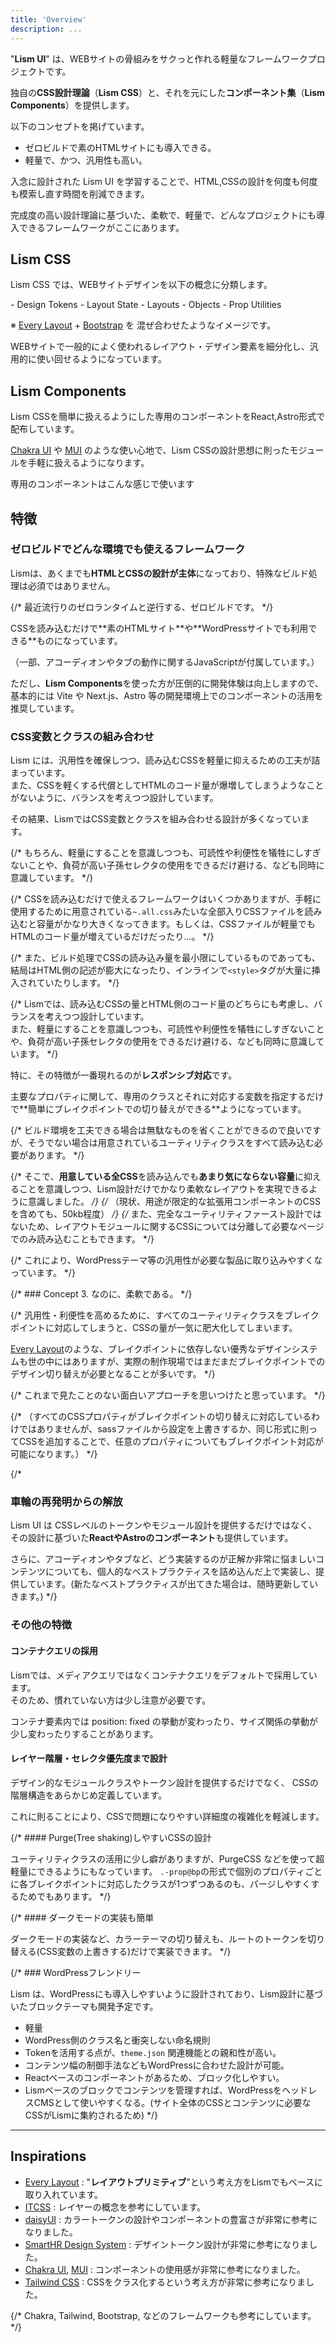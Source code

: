 ```yaml
---
title: 'Overview'
description: ...
---
```


"**Lism UI**" は、WEBサイトの骨組みをサクっと作れる軽量なフレームワークプロジェクトです。


独自の**CSS設計理論**（**Lism CSS**）と、それを元にした**コンポーネント集**（**Lism Components**）を提供します。

以下のコンセプトを掲げています。

- ゼロビルドで素のHTMLサイトにも導入できる。
- 軽量で、かつ、汎用性も高い。

入念に設計された Lism UI を学習することで、HTML,CSSの設計を何度も何度も模索し直す時間を削減できます。

<Callout keycolor="green" icon='good'>
完成度の高い設計理論に基づいた、柔軟で、軽量で、どんなプロジェクトにも導入できるフレームワークがここにあります。
</Callout>



## Lism CSS

Lism CSS では、WEBサイトデザインを以下の概念に分類します。

<Box p='30' bgc='base-2'>
	- Design Tokens
	- Layout State
	- Layouts
	- Objects
	- Prop Utilities
</Box>


※ [Every Layout](https://every-layout.dev/) + [Bootstrap](https://getbootstrap.com/) を 混ぜ合わせたようなイメージです。

WEBサイトで一般的によく使われるレイアウト・デザイン要素を細分化し、汎用的に使い回せるようになっています。

## Lism Components

Lism CSSを簡単に扱えるようにした専用のコンポーネントをReact,Astro形式で配布しています。

[Chakra UI](https://chakra-ui.com/) や [MUI](https://mui.com/) のような使い心地で、Lism CSSの設計思想に則ったモジュールを手軽に扱えるようになります。

<PreviewTitle>専用のコンポーネントはこんな感じで使います</PreviewTitle>

<DemoLismComponent/>



## 特徴


### ゼロビルドでどんな環境でも使えるフレームワーク

Lismは、あくまでも**HTMLとCSSの設計が主体**になっており、特殊なビルド処理は必須ではありません。

{/* 最近流行りのゼロランタイムと逆行する、ゼロビルドです。 */}

<Callout type="check">
CSSを読み込むだけで**素のHTMLサイト**や**WordPressサイトでも利用できる**ものになっています。
</Callout>

<Text c="text-2" mbs="10" fz="s">（一部、アコーディオンやタブの動作に関するJavaScriptが付属しています。）</Text>


<IconBadge /> ただし、**Lism Components**を使った方が圧倒的に開発体験は向上しますので、基本的には Vite や Next.js、Astro 等の開発環境上でのコンポーネントの活用を推奨しています。


### CSS変数とクラスの組み合わせ

Lism には、汎用性を確保しつつ、読み込むCSSを軽量に抑えるための工夫が詰まっています。  
また、CSSを軽くする代償としてHTMLのコード量が爆増してしまうようなことがないように、バランスを考えつつ設計しています。

<IconBadge /> その結果、LismではCSS変数とクラスを組み合わせる設計が多くなっています。

{/* もちろん、軽量にすることを意識しつつも、可読性や利便性を犠牲にしすぎないことや、負荷が高い子孫セレクタの使用をできるだけ避ける、なども同時に意識しています。 */}

{/* CSSを読み込むだけで使えるフレームワークはいくつかありますが、手軽に使用するために用意されている`~.all.css`みたいな全部入りCSSファイルを読み込むと容量がかなり大きくなってきます。もしくは、CSSファイルが軽量でもHTMLのコード量が増えているだけだったり...。 */}

{/* また、ビルド処理でCSSの読み込み量を最小限にしているものであっても、結局はHTML側の記述が膨大になったり、インラインで`<style>`タグが大量に挿入されていたりします。 */}

{/* Lismでは、読み込むCSSの量とHTML側のコード量のどちらにも考慮し、バランスを考えつつ設計しています。  
また、軽量にすることを意識しつつも、可読性や利便性を犠牲にしすぎないことや、負荷が高い子孫セレクタの使用をできるだけ避ける、なども同時に意識しています。 */}


特に、その特徴が一番現れるのが**レスポンシブ対応**です。

<Callout type='check'>
主要なプロパティに関して、専用のクラスとそれに対応する変数を指定するだけで**簡単にブレイクポイントでの切り替えができる**ようになっています。
</Callout>

{/* ビルド環境を工夫できる場合は無駄なものを省くことができるので良いですが、そうでない場合は用意されているユーティリティクラスをすべて読み込む必要があります。 */}

{/* <Callout type="check">
そこで、**用意している全CSS**を読み込んでも**あまり気にならない容量**に抑えることを意識しつつ、Lism設計だけでかなり柔軟なレイアウトを実現できるように意識しました。
</Callout> */}
{/* <Text mbs="20" fz="s">（現状、用途が限定的な拡張用コンポーネントのCSSを含めても、50kb程度）</Text> */}
{/* また、完全なユーティリティファースト設計ではないため、レイアウトモジュールに関するCSSについては分離して必要なページでのみ読み込むこともできます。 */}

{/* これにより、WordPressテーマ等の汎用性が必要な製品に取り込みやすくなっています。 */}

{/* ### Concept 3. なのに、柔軟である。 */}



{/* 
<Callout keycolor="blue" icon={SmileyXEyes}>
汎用性・利便性を高めるために、すべてのユーティリティクラスをブレイクポイントに対応してしまうと、CSSの量が一気に肥大化してしまいます。
</Callout>

[Every Layout](https://every-layout.dev/)のような、ブレイクポイントに依存しない優秀なデザインシステムも世の中にはありますが、実際の制作現場ではまだまだブレイクポイントでのデザイン切り替えが必要となることが多いです。
 */}

{/* これまで見たことのない面白いアプローチを思いつけたと思っています。 */}

{/* （すべてのCSSプロパティがブレイクポイントの切り替えに対応しているわけではありませんが、sassファイルから設定を上書きするか、同じ形式に則ってCSSを追加することで、任意のプロパティについてもブレイクポイント対応が可能になります。） */}

{/* 
### 車輪の再発明からの解放

Lism UI は CSSレベルのトークンやモジュール設計を提供するだけではなく、その設計に基づいた**ReactやAstroのコンポーネント**も提供しています。

さらに、アコーディオンやタブなど、どう実装するのが正解か非常に悩ましいコンテンツについても、個人的なベストプラクティスを詰め込んだ上で実装し、提供しています。(新たなベストプラクティスが出てきた場合は、随時更新していきます。)
 */}


### その他の特徴


#### コンテナクエリの採用

Lismでは、メディアクエリではなくコンテナクエリをデフォルトで採用しています。  
そのため、慣れていない方は少し注意が必要です。

<IconBadge type='warning' /> コンテナ要素内では position: fixed の挙動が変わったり、サイズ関係の挙動が少し変わったりすることがあります。

#### レイヤー階層・セレクタ優先度まで設計

デザイン的なモジュールクラスやトークン設計を提供するだけでなく、
CSSの階層構造をあらかじめ定義しています。

これに則ることにより、CSSで問題になりやすい詳細度の複雑化を軽減します。



{/* #### Purge(Tree shaking)しやすいCSSの設計

ユーティリティクラスの活用に少し癖がありますが、PurgeCSS などを使って超軽量にできるようにもなっています。
`.-prop@bp`の形式で個別のプロパティごとに各ブレイクポイントに対応したクラスが1つずつあるのも、パージしやすくするためでもあります。 */}


{/* #### ダークモードの実装も簡単

ダークモードの実装など、カラーテーマの切り替えも、ルートのトークンを切り替える(CSS変数の上書きする)だけで実装できます。 */}

{/* ### WordPressフレンドリー

Lism は、WordPressにも導入しやすいように設計されており、Lism設計に基づいたブロックテーマも開発予定です。

- 軽量
- WordPress側のクラス名と衝突しない命名規則
- Tokenを活用する点が、`theme.json` 関連機能との親和性が高い。
- コンテンツ幅の制御手法などもWordPressに合わせた設計が可能。
- Reactベースのコンポーネントがあるため、ブロック化しやすい。
- Lismベースのブロックでコンテンツを管理すれば、WordPressをヘッドレスCMSとして使いやすくなる。(サイト全体のCSSとコンテンツに必要なCSSがLismに集約されるため) */}



---

## Inspirations

- [Every Layout](https://every-layout.dev/) : "**レイアウトプリミティブ**"という考え方をLismでもベースに取り入れています。
- [ITCSS](https://itcss.io/) : レイヤーの概念を参考にしています。
- [daisyUI](https://daisyui.com/) : カラートークンの設計やコンポーネントの豊富さが非常に参考になりました。
- [SmartHR Design System](https://smarthr.design/products/design-tokens/) : デザイントークン設計が非常に参考になりました。
- [Chakra UI](https://chakra-ui.com/),  [MUI](https://mui.com/) : コンポーネントの使用感が非常に参考になりました。
- [Tailwind CSS](https://tailwindcss.com/) : CSSをクラス化するという考え方が非常に参考になりました。

{/* Chakra, Tailwind, Bootstrap, などのフレームワークも参考にしています。 */}
